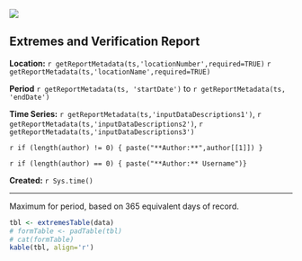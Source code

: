 ![](http://www.usgs.gov/newsroom/images/2015-04-07/usgs_logo.png)

## Extremes and Verification Report  

**Location:**  `r getReportMetadata(ts,'locationNumber',required=TRUE)` `r getReportMetadata(ts,'locationName',required=TRUE)`
   
**Period** `r getReportMetadata(ts, 'startDate')` to `r getReportMetadata(ts, 'endDate')`

**Time Series:** `r getReportMetadata(ts,'inputDataDescriptions1')`, `r getReportMetadata(ts,'inputDataDescriptions2')`, `r getReportMetadata(ts,'inputDataDescriptions3')`

`r if (length(author) != 0) { paste("**Author:**",author[[1]]) }`

`r if (length(author) == 0) { paste("**Author:** Username")}`

**Created:**  `r Sys.time()`

***
   
Maximum for period, based on 365 equivalent days of record. 
   
```r
tbl <- extremesTable(data)
# formTable <- padTable(tbl)
# cat(formTable)
kable(tbl, align='r')
```
